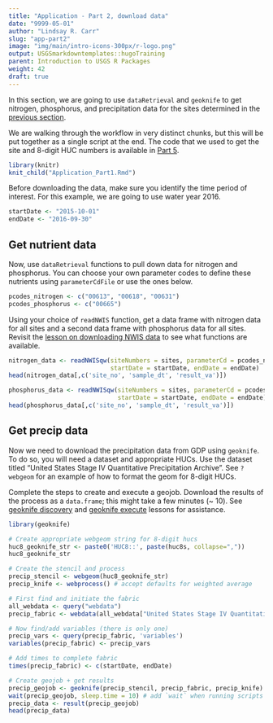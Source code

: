 ```yaml
---
title: "Application - Part 2, download data"
date: "9999-05-01"
author: "Lindsay R. Carr"
slug: "app-part2"
image: "img/main/intro-icons-300px/r-logo.png"
output: USGSmarkdowntemplates::hugoTraining
parent: Introduction to USGS R Packages
weight: 42
draft: true
---
```


In this section, we are going to use `dataRetrieval` and `geoknife` to get nitrogen, phosphorus, and precipitation data for the sites determined in the [previous section](/usgs-packages/app-part1).

We are walking through the workflow in very distinct chunks, but this will be put together as a single script at the end. The code that we used to get the site and 8-digit HUC numbers is available in [Part 5](/usgs-packages/app-part5).

```r
library(knitr)
knit_child("Application_Part1.Rmd")
```

Before downloading the data, make sure you identify the time period of interest. For this example, we are going to use water year 2016.

```r
startDate <- "2015-10-01"
endDate <- "2016-09-30"
```

## Get nutrient data

Now, use `dataRetrieval` functions to pull down data for nitrogen and phosphorus. You can choose your own parameter codes to define these nutrients using `parameterCdFile` or use the ones below.

```r
pcodes_nitrogen <- c("00613", "00618", "00631")
pcodes_phosphorus <- c("00665")
```

Using your choice of `readNWIS` function, get a data frame with nitrogen data for all sites and a second data frame with phosphorus data for all sites. Revisit the [lesson on downloading NWIS data](/usgs-packages/dataRetrieval-readNWIS/) to see what functions are available.

```r
nitrogen_data <- readNWISqw(siteNumbers = sites, parameterCd = pcodes_nitrogen,
                            startDate = startDate, endDate = endDate)
head(nitrogen_data[,c('site_no', 'sample_dt', 'result_va')])

phosphorus_data <- readNWISqw(siteNumbers = sites, parameterCd = pcodes_phosphorus,
                              startDate = startDate, endDate = endDate)
head(phosphorus_data[,c('site_no', 'sample_dt', 'result_va')])
```

## Get precip data

Now we need to download the precipitation data from GDP using `geoknife`. To do so, you will need a dataset and appropriate HUCs. Use the dataset titled "United States Stage IV Quantitative Precipitation Archive". See `?webgeom` for an example of how to format the geom for 8-digit HUCs. 

Complete the steps to create and execute a geojob. Download the results of the process as a `data.frame`; this might take a few minutes (~ 10). See [geoknife discovery](/usgs-packages/geoknife-data) and [geoknife execute](/usgs-packages/geoknife-job) lessons for assistance.

```r
library(geoknife)

# Create appropriate webgeom string for 8-digit hucs
huc8_geoknife_str <- paste0('HUC8::', paste(huc8s, collapse=","))
huc8_geoknife_str

# Create the stencil and process
precip_stencil <- webgeom(huc8_geoknife_str)
precip_knife <- webprocess() # accept defaults for weighted average

# First find and initiate the fabric
all_webdata <- query("webdata")
precip_fabric <- webdata(all_webdata["United States Stage IV Quantitative Precipitation Archive"])

# Now find/add variables (there is only one)
precip_vars <- query(precip_fabric, 'variables')
variables(precip_fabric) <- precip_vars

# Add times to complete fabric
times(precip_fabric) <- c(startDate, endDate)

# Create geojob + get results
precip_geojob <- geoknife(precip_stencil, precip_fabric, precip_knife)
wait(precip_geojob, sleep.time = 10) # add `wait` when running scripts
precip_data <- result(precip_geojob)
head(precip_data)
```
